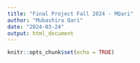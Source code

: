 ```yaml
---
title: "Final Project Fall 2024 - MQari"
author: "Mubashira Qari"
date: "2024-03-24"
output: html_document
---
```


```r
knitr::opts_chunk$set(echo = TRUE)
```

